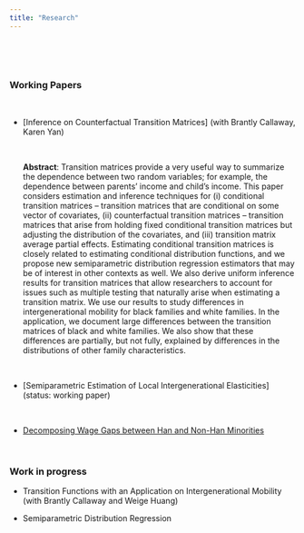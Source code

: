 ```yaml
---
title: "Research"
---
```

<br> 

<!--# ****-->

<br>

### **Working Papers**

<br>

* [Inference on Counterfactual Transition Matrices] (with Brantly Callaway, Karen Yan)

  <br>
  
  **Abstract**: Transition matrices provide a very useful way to summarize the dependence between two random variables; for example, the dependence between parents' income and child's income.  This paper considers estimation and inference techniques for (i) conditional transition matrices -- transition matrices that are conditional on some vector of covariates, (ii) counterfactual transition matrices -- transition matrices that arise from holding fixed conditional transition matrices but adjusting the distribution of the covariates,  and (iii) transition matrix average partial effects. Estimating conditional transition matrices is closely related to estimating conditional distribution functions, and we propose new semiparametric distribution regression estimators that may be of interest in other contexts as well.  We also derive uniform inference results for transition matrices that allow researchers to account for issues such as multiple testing that naturally arise when estimating a transition matrix.  We use our results to study differences in intergenerational mobility for black families and white families.  In the application, we document large differences between the transition matrices of black and white families. We also show that these differences are partially, but not fully, explained by differences in the distributions of other family characteristics.
  
  <br>
  
* [Semiparametric Estimation of Local Intergenerational
	Elasticities] (status: working paper)
  <br>
  
<!--  **Abstract**: This paper introduces an estimator for a general class of models under rank deficiency arising from high dimensionality, multicollinearity, or both. Our approach obtains a projection matrix that projects a high-dimensional (potentially growing p >> n) parameter vector into a reduced consistently estimable one. We show consistency and asymptotic normality of the estimator. Recovering the high-dimensional parameter vector using the projection matrix leaves precision unaffected. We employ a sequential estimation algorithm that, at once, obtains parameter estimates and the projection matrix. Our Monte Carlo simulations demonstrate a high approximative ability of high-dimensional parameters, improved precision, and reduced bias even under multicollinearity. In our empirical application, we find that firms on average generate positive R&D spillovers on firm productivity though these are dominated by private returns to R&D.
-->
  <br>
  
* [Decomposing Wage Gaps between Han and Non-Han Minorities](status: working paper)

<!--
  <br>
  
  **Abstract**: This paper introduces a Bayesian version of distribution regression that enables inference on estimated distributions, quantiles, distributional effects, among other functionals of interest. Our estimators come in three categories: the non-asymptotic, semi-asymptotic, and asymptotic. To conduct simultaneous inference on a function of any estimator, we introduce asymmetric and symmetric Bayesian confidence bands. Inference on point estimates is conducted via posterior intervals. The Bayesian asymptotic theory we develop extends the foregoing to gains in computational time and tractability of posterior distributions. Monte Carlo simulations conducted illustrate good performance of our estimators. We apply our estimators to evaluate the impact of institutional ownership on firm innovation. 
  
* [Recovering Distributions for the Estimation of Treatment Effects Under Partly Unobserved Treatment with Repeated Cross-Sections](https://papers.ssrn.com/sol3/papers.cfm?abstract_id=3194286) (status: working paper)

<!-- Commented out: -->

<!--
* <a href="Huang&Tsyawo2018_4.pdf#" class="download" title=" ">Bayesian Distribution Regression</a> [[Submitted]](with Weige Huang)
-->

<br>

### **Work in progress**

* Transition Functions with an Application on Intergenerational Mobility (with Brantly Callaway and Weige Huang)

<!--* Estimating the SAR spatial matrix by Clustered Covariate Regression -->

* Semiparametric Distribution Regression
